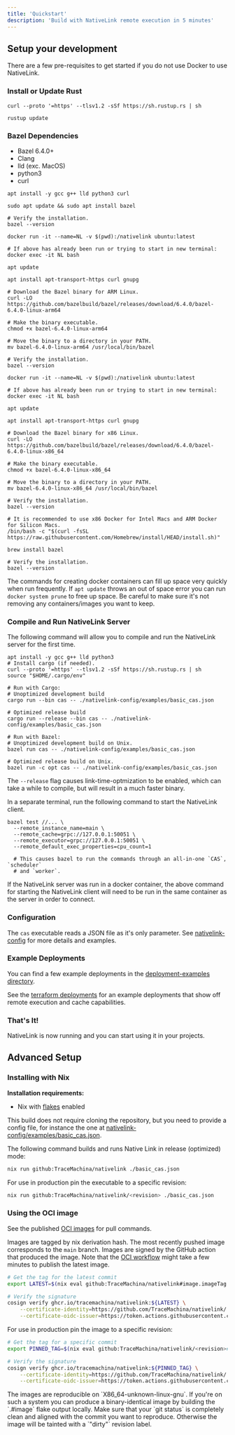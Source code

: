 ```yaml
---
title: 'Quickstart'
description: 'Build with NativeLink remote execution in 5 minutes'
---
```


## Setup your development

There are a few pre-requisites to get started if you do not use Docker to use NativeLink.

### Install or Update Rust

<CodeGroup>

```shell  Install
curl --proto '=https' --tlsv1.2 -sSf https://sh.rustup.rs | sh
```

```shell Update
rustup update
```
</CodeGroup>

### Bazel Dependencies

* Bazel 6.4.0+
* Clang
* lld (exc. MacOS)
* python3
* curl

<CodeGroup>

```shell Linux
apt install -y gcc g++ lld python3 curl

sudo apt update && sudo apt install bazel

# Verify the installation.
bazel --version
```

```shell Docker-ARM
docker run -it --name=NL -v $(pwd):/nativelink ubuntu:latest

# If above has already been run or trying to start in new terminal:
docker exec -it NL bash

apt update

apt install apt-transport-https curl gnupg

# Download the Bazel binary for ARM Linux.
curl -LO https://github.com/bazelbuild/bazel/releases/download/6.4.0/bazel-6.4.0-linux-arm64

# Make the binary executable.
chmod +x bazel-6.4.0-linux-arm64

# Move the binary to a directory in your PATH.
mv bazel-6.4.0-linux-arm64 /usr/local/bin/bazel

# Verify the installation.
bazel --version

```

```shell Docker-x86
docker run -it --name=NL -v $(pwd):/nativelink ubuntu:latest

# If above has already been run or trying to start in new terminal:
docker exec -it NL bash

apt update

apt install apt-transport-https curl gnupg

# Download the Bazel binary for x86 Linux.
curl -LO https://github.com/bazelbuild/bazel/releases/download/6.4.0/bazel-6.4.0-linux-x86_64

# Make the binary executable.
chmod +x bazel-6.4.0-linux-x86_64

# Move the binary to a directory in your PATH.
mv bazel-6.4.0-linux-x86_64 /usr/local/bin/bazel

# Verify the installation.
bazel --version

```

```shell MacOS (Beta)
# It is recommended to use x86 Docker for Intel Macs and ARM Docker for Silicon Macs.
/bin/bash -c "$(curl -fsSL https://raw.githubusercontent.com/Homebrew/install/HEAD/install.sh)"

brew install bazel

# Verify the installation.
bazel --version
```

</CodeGroup>

<Note>The commands for creating docker containers can fill up space very quickly when run frequently. If `apt update` throws an out of space error you can run `docker system prune` to free up space. Be careful to make sure it's not removing any containers/images you want to keep.</Note>

### Compile and Run NativeLink Server

The following command will allow you to compile and run the NativeLink server for the first time.

  ```shell
  apt install -y gcc g++ lld python3
  # Install cargo (if needed).
  curl --proto '=https' --tlsv1.2 -sSf https://sh.rustup.rs | sh
  source "$HOME/.cargo/env"

  # Run with Cargo:
  # Unoptimized development build
  cargo run --bin cas -- ./nativelink-config/examples/basic_cas.json

  # Optimized release build
  cargo run --release --bin cas -- ./nativelink-config/examples/basic_cas.json

  # Run with Bazel:
  # Unoptimized development build on Unix.
  bazel run cas -- ./nativelink-config/examples/basic_cas.json

  # Optimized release build on Unix.
  bazel run -c opt cas -- ./nativelink-config/examples/basic_cas.json
  ```

<Note>The `--release` flag causes link-time-optmization to be enabled, which can take a while to compile, but will result in a much faster binary.</Note>

In a separate terminal, run the following command to start the NativeLink client.


```shell
bazel test //... \
  --remote_instance_name=main \
  --remote_cache=grpc://127.0.0.1:50051 \
  --remote_executor=grpc://127.0.0.1:50051 \
  --remote_default_exec_properties=cpu_count=1

  # This causes bazel to run the commands through an all-in-one `CAS`, `scheduler`
  # and `worker`.
```
<Note>If the NativeLink server was run in a docker container, the above command for starting the NativeLink client will need to be run in the same container as the server in order to connect.</Note>

### Configuration

The `cas` executable reads a JSON file as it's only parameter. See [nativelink-config](./nativelink-config)
for more details and examples.

### Example Deployments

You can find a few example deployments in the [deployment-examples directory](./deployment-examples).

See the [terraform deployments](./deployment-examples/terraform) for an example
deployments that show off remote execution and cache capabilities.


### That's It!

NativeLink is now running and you can start using it in your projects.


## Advanced Setup


### Installing with Nix

**Installation requirements:**

* Nix with [flakes](https://nixos.wiki/wiki/Flakes) enabled

This build does not require cloning the repository, but you need to provide a
config file, for instance the one at [nativelink-config/examples/basic_cas.json](./nativelink-config/examples/basic_cas.json).

The following command builds and runs Native Link in release (optimized) mode:

```sh
nix run github:TraceMachina/nativelink ./basic_cas.json
```

For use in production pin the executable to a specific revision:

```sh
nix run github:TraceMachina/nativelink/<revision> ./basic_cas.json
```

### Using the OCI image

See the published [OCI images](https://github.com/TraceMachina/nativelink/pkgs/container/nativelink)
for pull commands.

Images are tagged by nix derivation hash. The most recently pushed image
corresponds to the `main` branch. Images are signed by the GitHub action that
produced the image. Note that the [OCI workflow](https://github.com/TraceMachina/nativelink/actions/workflows/image.yaml)
might take a few minutes to publish the latest image.

```sh
# Get the tag for the latest commit
export LATEST=$(nix eval github:TraceMachina/nativelink#image.imageTag --raw)

# Verify the signature
cosign verify ghcr.io/tracemachina/nativelink:${LATEST} \
    --certificate-identity=https://github.com/TraceMachina/nativelink/.github/workflows/image.yaml@refs/heads/main \
    --certificate-oidc-issuer=https://token.actions.githubusercontent.com
```

For use in production pin the image to a specific revision:

```sh
# Get the tag for a specific commit
export PINNED_TAG=$(nix eval github:TraceMachina/nativelink/<revision>#image.imageTag --raw)

# Verify the signature
cosign verify ghcr.io/tracemachina/nativelink:${PINNED_TAG} \
    --certificate-identity=https://github.com/TraceMachina/nativelink/.github/workflows/image.yaml@refs/heads/main \
    --certificate-oidc-issuer=https://token.actions.githubusercontent.com
```

<Tip>
  The images are reproducible on `X86_64-unknown-linux-gnu`. If you're on
  such a system you can produce a binary-identical image by building the
  `.#image` flake output locally. Make sure that your `git status` is
  completely clean and aligned with the commit you want to reproduce.
  Otherwise the image will be tainted with a `"dirty"` revision label.
</Tip>
